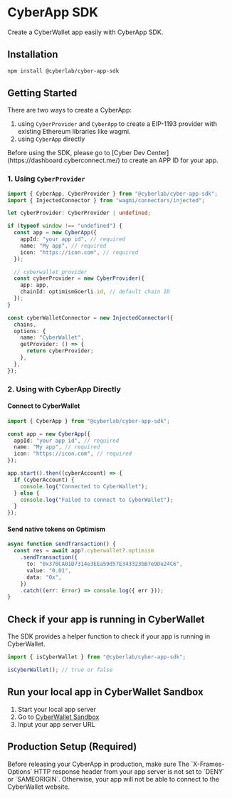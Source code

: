 # CyberApp SDK

Create a CyberWallet app easily with CyberApp SDK.

## Installation

```bash copy
npm install @cyberlab/cyber-app-sdk
```

## Getting Started

There are two ways to create a CyberApp:

1. using `CyberProvider` and `CyberApp` to create a EIP-1193 provider with existing Ethereum libraries like wagmi.
2. using `CyberApp` directly

<Callout type="info" emoji="ℹ️">
  Before using the SDK, please go to [Cyber Dev
  Center](https://dashboard.cyberconnect.me/) to create an APP ID for your app.
</Callout>

### 1. Using `CyberProvider`

```typescript copy
import { CyberApp, CyberProvider } from "@cyberlab/cyber-app-sdk";
import { InjectedConnector } from "wagmi/connectors/injected";

let cyberProvider: CyberProvider | undefined;

if (typeof window !== "undefined") {
  const app = new CyberApp({
    appId: "your app id", // required
    name: "My app", // required
    icon: "https://icon.com", // required
  });

  // cyberwallet provider
  const cyberProvider = new CyberProvider({
    app: app,
    chainId: optimismGoerli.id, // default chain ID
  });
}

const cyberWalletConnector = new InjectedConnector({
  chains,
  options: {
    name: "CyberWallet",
    getProvider: () => {
      return cyberProvider;
    },
  },
});
```

### 2. Using with CyberApp Directly

#### Connect to CyberWallet

```typescript copy
import { CyberApp } from "@cyberlab/cyber-app-sdk";

const app = new CyberApp({
  appId: "your app id", // required
  name: "My app", // required
  icon: "https://icon.com", // required
});

app.start().then((cyberAccount) => {
  if (cyberAccount) {
    console.log("Connected to CyberWallet");
  } else {
    console.log("Failed to connect to CyberWallet");
  }
});
```

#### Send native tokens on Optimism

```typescript copy
async function sendTransaction() {
  const res = await app?.cyberwallet?.optimism
    .sendTransaction({
      to: "0x370CA01D7314e3EEa59d57E343323bB7e9De24C6",
      value: "0.01",
      data: "0x",
    })
    .catch((err: Error) => console.log({ err }));
}
```

## Check if your app is running in CyberWallet

The SDK provides a helper function to check if your app is running in CyberWallet.

```typescript copy
import { isCyberWallet } from "@cyberlab/cyber-app-sdk";

isCyberWallet(); // true or false
```

## Run your local app in CyberWallet Sandbox

1. Start your local app server
2. Go to [CyberWallet Sandbox](http://wallet-sandbox.cyber.co/?_vercel_share=9mH7nlXjAUEU238zCzxJ3fW0TvC2nsX5)
3. Input your app server URL

## Production Setup (Required)


<Callout type="warning" emoji="⚠️">
  Before releasing your CyberApp in production, make sure The `X-Frames-Options`
  HTTP response header from your app server is not set to `DENY` or
  `SAMEORIGIN`. Otherwise, your app will not be able to connect to the
  CyberWallet website.
</Callout>
